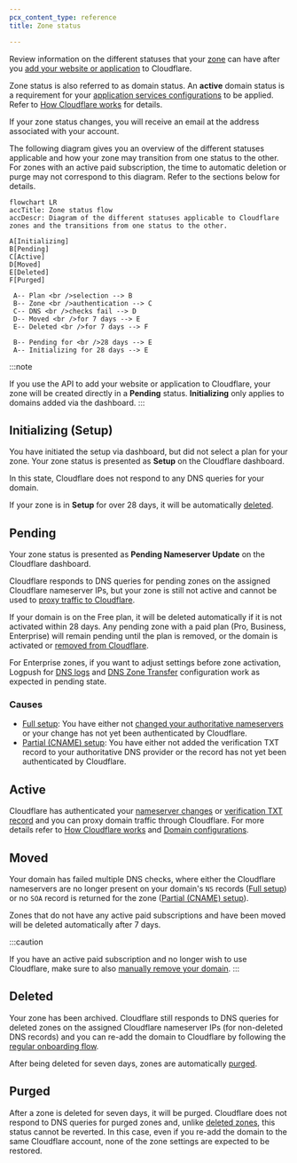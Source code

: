 ```yaml
---
pcx_content_type: reference
title: Zone status

---
```


Review information on the different statuses that your [zone](/dns/concepts/#zone) can have after you [add your website or application](/fundamentals/setup/manage-domains/add-site/) to Cloudflare.

Zone status is also referred to as domain status. An **active** domain status is a requirement for your [application services configurations](/fundamentals/setup/manage-domains/connect-your-domain/#domain-configurations) to be applied. Refer to [How Cloudflare works](/fundamentals/concepts/how-cloudflare-works/) for details.

If your zone status changes, you will receive an email at the address associated with your account.

The following diagram gives you an overview of the different statuses applicable and how your zone may transition from one status to the other. For zones with an active paid subscription, the time to automatic deletion or purge may not correspond to this diagram. Refer to the sections below for details.

```mermaid
flowchart LR
accTitle: Zone status flow
accDescr: Diagram of the different statuses applicable to Cloudflare zones and the transitions from one status to the other.

A[Initializing]
B[Pending]
C[Active]
D[Moved]
E[Deleted]
F[Purged]

 A-- Plan <br />selection --> B
 B-- Zone <br />authentication --> C
 C-- DNS <br />checks fail --> D
 D-- Moved <br />for 7 days --> E
 E-- Deleted <br />for 7 days --> F

 B-- Pending for <br />28 days --> E
 A-- Initializing for 28 days --> E
```

:::note

If you use the API to add your website or application to Cloudflare, your zone will be created directly in a **Pending** status. **Initializing** only applies to domains added via the dashboard. 
:::

## Initializing (Setup)

You have initiated the setup via dashboard, but did not select a plan for your zone. Your zone status is presented as **Setup** on the Cloudflare dashboard.

In this state, Cloudflare does not respond to any DNS queries for your domain.

If your zone is in **Setup** for over 28 days, it will be automatically [deleted](#deleted).

## Pending

Your zone status is presented as **Pending Nameserver Update** on the Cloudflare dashboard.

Cloudflare responds to DNS queries for pending zones on the assigned Cloudflare nameserver IPs, but your zone is still not active and cannot be used to [proxy traffic to Cloudflare](/dns/manage-dns-records/reference/proxied-dns-records/#pending-domains).

If your domain is on the Free plan, it will be deleted automatically if it is not activated within 28 days. Any pending zone with a paid plan (Pro, Business, Enterprise) will remain pending until the plan is removed, or the domain is activated or [removed from Cloudflare](/fundamentals/setup/manage-domains/remove-domain/).

For Enterprise zones, if you want to adjust settings before zone activation, Logpush for [DNS logs](/logs/reference/log-fields/zone/dns_logs/) and [DNS Zone Transfer](/dns/zone-setups/zone-transfers/) configuration work as expected in pending state.

### Causes

* [Full setup](/dns/zone-setups/full-setup/): You have either not [changed your authoritative nameservers](/dns/nameservers/update-nameservers/) or your change has not yet been authenticated by Cloudflare.
* [Partial (CNAME) setup](/dns/zone-setups/partial-setup/): You have either not added the verification TXT record to your authoritative DNS provider or the record has not yet been authenticated by Cloudflare.

## Active

Cloudflare has authenticated your [nameserver changes](/dns/nameservers/update-nameservers/) or [verification TXT record](/dns/zone-setups/partial-setup/setup/#verify-ownership-for-your-domain) and you can proxy domain traffic through Cloudflare. For more details refer to [How Cloudflare works](/fundamentals/concepts/how-cloudflare-works/) and [Domain configurations](/fundamentals/setup/manage-domains/connect-your-domain/#domain-configurations).

## Moved

Your domain has failed multiple DNS checks, where either the Cloudflare nameservers are no longer present on your domain's `NS` records ([Full setup](/dns/zone-setups/full-setup/)) or no `SOA` record is returned for the zone ([Partial (CNAME) setup](/dns/zone-setups/partial-setup/)).

Zones that do not have any active paid subscriptions and have been moved will be deleted automatically after 7 days.

:::caution

If you have an active paid subscription and no longer wish to use Cloudflare, make sure to also [manually remove your domain](/fundamentals/setup/manage-domains/remove-domain/). 
:::

## Deleted

Your zone has been archived. Cloudflare still responds to DNS queries for deleted zones on the assigned Cloudflare nameserver IPs (for non-deleted DNS records) and you can re-add the domain to Cloudflare by following the [regular onboarding flow](/fundamentals/setup/manage-domains/add-site/).

After being deleted for seven days, zones are automatically [purged](#purged).

## Purged

After a zone is deleted for seven days, it will be purged. Cloudflare does not respond to DNS queries for purged zones and, unlike [deleted zones](#deleted), this status cannot be reverted. In this case, even if you re-add the domain to the same Cloudflare account, none of the zone settings are expected to be restored.
